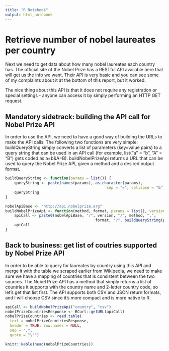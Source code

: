 ```yaml
---
title: "R Notebook"
output: html_notebook
---
```


# Retrieve number of nobel laureates per country


Next we need to get data about how many nobel laureates each country has. The official site of the Nobel Prize has a RESTful API available here that will get us the info we want. Their API is very basic and you can see some of my complaints about it at the bottom of this report, but it worked.

The nice thing about this API is that it does not require any registration or special settings - anyone can access it by simply performing an HTTP GET request.

## Mandatory sidetrack: building the API call for Nobel Prize API

In order to use the API, we need to have a good way of building the URLs to make the API calls. The following two functions are very simple:
buildQueryString simply converts a list of parameters (key=value pairs) to a query string that can be used in an API call (for example, list("a" = "b", "A" = "B") gets coded as a=b&A=B).
buildNobelPrizeApi returns a URL that can be used to query the Nobel Prize API, given a method and a desired output format.

```r
buildQueryString <- function(params = list()) {
    queryString <- paste(names(params), as.character(params),
                                             sep = "=", collapse = "&")
    queryString
}

nobelApiBase <- "http://api.nobelprize.org"
buildNobelPrizeApi <- function(method, format, params = list(), version = "v1") {
    apiCall <- paste0(nobelApiBase, "/", version, "/", method, ".",
                                        format, "?", buildQueryString(params))
    apiCall
}
```

## Back to business: get list of coutries supported by Nobel Prize API

In order to be able to query for laureates by country using this API and merge it with the table we scraped earlier from Wikipedia, we need to make sure we have a mapping of countries that is consistent between the two sources. The Nobel Prize API has a method that simply returns a list of countries it supports with the country name and 2-letter country code, so let's get that list first. The API supports both CSV and JSON return formats, and I will choose CSV since it's more compact and is more native to R.


```r
apiCall <- buildNobelPrizeApi("country", "csv")
nobelPrizeCountriesResponse <- RCurl::getURL(apiCall)
nobelPrizeCountries <- read.table(
  text = nobelPrizeCountriesResponse, 
  header = TRUE, row.names = NULL, 
  sep = ",", 
  quote = "\"")

knitr::kable(head(nobelPrizeCountries))
```

